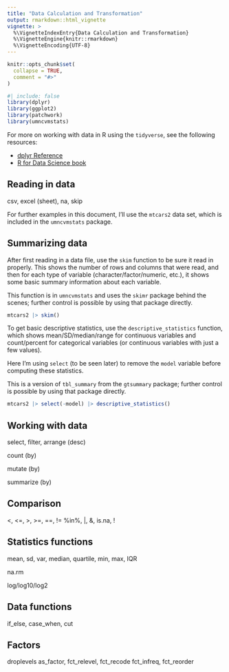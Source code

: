```yaml
---
title: "Data Calculation and Transformation"
output: rmarkdown::html_vignette
vignette: >
  %\VignetteIndexEntry{Data Calculation and Transformation}
  %\VignetteEngine{knitr::rmarkdown}
  %\VignetteEncoding{UTF-8}
---
```


```r
knitr::opts_chunk$set(
  collapse = TRUE,
  comment = "#>"
)
```

```r
#| include: false
library(dplyr)
library(ggplot2)
library(patchwork)
library(umncvmstats)
```

For more on working with data in R using the `tidyverse`, see the following resources:

+ [dplyr Reference](https://dplyr.tidyverse.org/)
+ [R for Data Science book](https://r4ds.hadley.nz/)

## Reading in data

csv, excel (sheet), na, skip

For further examples in this document, I'll use the `mtcars2` data set, which is included in the `umncvmstats` package.

## Summarizing data

After first reading in a data file, use the `skim` function to be sure it read in properly. This shows the number of rows and columns that were read, and then for each type of variable (character/factor/numeric, etc.), it shows some basic summary information about each variable.

This function is in `umncvmstats` and uses the `skimr` package behind the scenes; further control is possible by using that package directly.

```r
mtcars2 |> skim()
```

To get basic descriptive statistics, use the `descriptive_statistics` function, which shows mean/SD/median/range for continuous variables and count/percent for categorical variables (or continuous variables with just a few values).

Here I'm using `select` (to be seen later) to remove the `model` variable before computing these statistics.

This is a version of `tbl_summary` from the `gtsummary` package; further control is possible by using that package directly.

```r
mtcars2 |> select(-model) |> descriptive_statistics()
```

## Working with data

select, filter, arrange (desc)

count (by)

mutate (by)

summarize (by)

## Comparison

<, <=, >, >=, ==, != %in%, |, &, is.na, !

## Statistics functions

mean, sd, var, median, quartile, min, max, IQR

na.rm

log/log10/log2


## Data functions

if_else, case_when, cut

## Factors

droplevels
as_factor, fct_relevel, fct_recode
fct_infreq, fct_reorder


